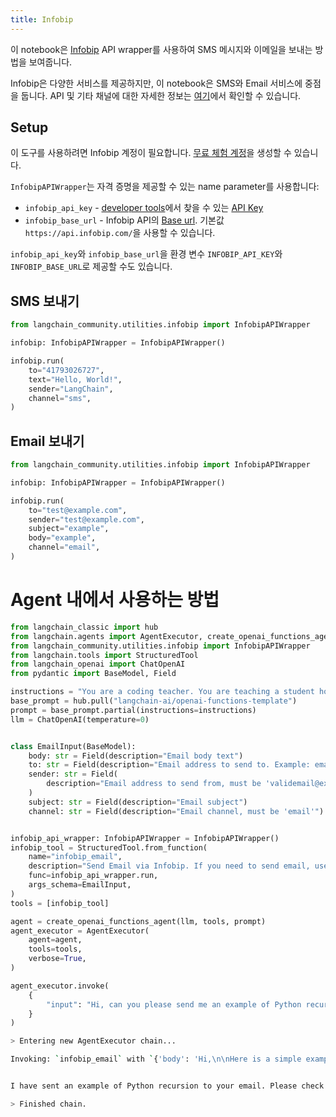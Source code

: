 ```yaml
---
title: Infobip
---
```


이 notebook은 [Infobip](https://www.infobip.com/) API wrapper를 사용하여 SMS 메시지와 이메일을 보내는 방법을 보여줍니다.

Infobip은 다양한 서비스를 제공하지만, 이 notebook은 SMS와 Email 서비스에 중점을 둡니다. API 및 기타 채널에 대한 자세한 정보는 [여기](https://www.infobip.com/docs/api)에서 확인할 수 있습니다.

## Setup

이 도구를 사용하려면 Infobip 계정이 필요합니다. [무료 체험 계정](https://www.infobip.com/docs/essentials/free-trial)을 생성할 수 있습니다.

`InfobipAPIWrapper`는 자격 증명을 제공할 수 있는 name parameter를 사용합니다:

- `infobip_api_key` - [developer tools](https://portal.infobip.com/dev/api-keys)에서 찾을 수 있는 [API Key](https://www.infobip.com/docs/essentials/api-authentication#api-key-header)
- `infobip_base_url` - Infobip API의 [Base url](https://www.infobip.com/docs/essentials/base-url). 기본값 `https://api.infobip.com/`을 사용할 수 있습니다.

`infobip_api_key`와 `infobip_base_url`을 환경 변수 `INFOBIP_API_KEY`와 `INFOBIP_BASE_URL`로 제공할 수도 있습니다.

## SMS 보내기

```python
from langchain_community.utilities.infobip import InfobipAPIWrapper

infobip: InfobipAPIWrapper = InfobipAPIWrapper()

infobip.run(
    to="41793026727",
    text="Hello, World!",
    sender="LangChain",
    channel="sms",
)
```

## Email 보내기

```python
from langchain_community.utilities.infobip import InfobipAPIWrapper

infobip: InfobipAPIWrapper = InfobipAPIWrapper()

infobip.run(
    to="test@example.com",
    sender="test@example.com",
    subject="example",
    body="example",
    channel="email",
)
```

# Agent 내에서 사용하는 방법

```python
from langchain_classic import hub
from langchain.agents import AgentExecutor, create_openai_functions_agent
from langchain_community.utilities.infobip import InfobipAPIWrapper
from langchain.tools import StructuredTool
from langchain_openai import ChatOpenAI
from pydantic import BaseModel, Field

instructions = "You are a coding teacher. You are teaching a student how to code. The student asks you a question. You answer the question."
base_prompt = hub.pull("langchain-ai/openai-functions-template")
prompt = base_prompt.partial(instructions=instructions)
llm = ChatOpenAI(temperature=0)


class EmailInput(BaseModel):
    body: str = Field(description="Email body text")
    to: str = Field(description="Email address to send to. Example: email@example.com")
    sender: str = Field(
        description="Email address to send from, must be 'validemail@example.com'"
    )
    subject: str = Field(description="Email subject")
    channel: str = Field(description="Email channel, must be 'email'")


infobip_api_wrapper: InfobipAPIWrapper = InfobipAPIWrapper()
infobip_tool = StructuredTool.from_function(
    name="infobip_email",
    description="Send Email via Infobip. If you need to send email, use infobip_email",
    func=infobip_api_wrapper.run,
    args_schema=EmailInput,
)
tools = [infobip_tool]

agent = create_openai_functions_agent(llm, tools, prompt)
agent_executor = AgentExecutor(
    agent=agent,
    tools=tools,
    verbose=True,
)

agent_executor.invoke(
    {
        "input": "Hi, can you please send me an example of Python recursion to my email email@example.com"
    }
)
```

```bash
> Entering new AgentExecutor chain...

Invoking: `infobip_email` with `{'body': 'Hi,\n\nHere is a simple example of a recursive function in Python:\n\n```\ndef factorial(n):\n    if n == 1:\n        return 1\n    else:\n        return n * factorial(n-1)\n```\n\nThis function calculates the factorial of a number. The factorial of a number is the product of all positive integers less than or equal to that number. The function calls itself with a smaller argument until it reaches the base case where n equals 1.\n\nBest,\nCoding Teacher', 'to': 'email@example.com', 'sender': 'validemail@example.com', 'subject': 'Python Recursion Example', 'channel': 'email'}`


I have sent an example of Python recursion to your email. Please check your inbox.

> Finished chain.
```